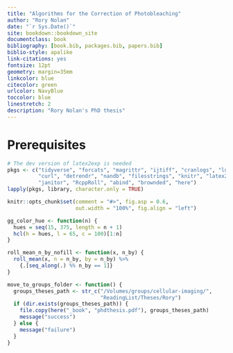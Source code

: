 ```yaml
--- 
title: "Algorithms for the Correction of Photobleaching"
author: "Rory Nolan"
date: "`r Sys.Date()`"
site: bookdown::bookdown_site
documentclass: book
bibliography: [book.bib, packages.bib, papers.bib]
biblio-style: apalike
link-citations: yes
fontsize: 12pt
geometry: margin=35mm
linkcolor: blue
citecolor: green
urlcolor: NavyBlue
toccolor: blue
linestretch: 2
description: "Rory Nolan's PhD thesis"
---
```


# Prerequisites {-}

```r
# The dev version of latex2exp is needed
pkgs <- c("tidyverse", "forcats", "magrittr", "ijtiff", "cranlogs", "lubridate",
          "curl", "detrendr", "nandb", "filesstrings", "knitr", "latex2exp",
          "janitor", "RcppRoll", "abind", "brownded", "here")
lapply(pkgs, library, character.only = TRUE)

knitr::opts_chunk$set(comment = "#>", fig.asp = 0.6, 
                      out.width = "100%", fig.align = "left")

gg_color_hue <- function(n) {
  hues = seq(15, 375, length = n + 1)
  hcl(h = hues, l = 65, c = 100)[1:n]
}

roll_mean_n_by_nofill <- function(x, n_by) {
  roll_mean(x, n = n_by, by = n_by) %>% 
    {.[seq_along(.) %% n_by == 1]}
}

move_to_groups_folder <- function() {
  groups_theses_path <- str_c("/Volumes/groups/cellular-imaging/",
                              "ReadingList/Theses/Rory")
  if (dir.exists(groups_theses_path)) {
    file.copy(here("_book", "phdthesis.pdf"), groups_theses_path)
    message("success")
  } else {
    message("failure")
  }
}
```

